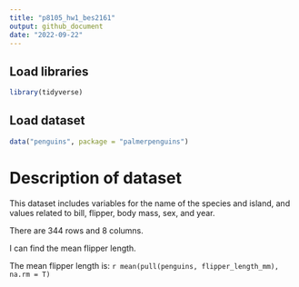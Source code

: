 ```yaml
---
title: "p8105_hw1_bes2161"
output: github_document
date: "2022-09-22"
---
```

## Load libraries

```r
library(tidyverse)
```

## Load dataset

```r
data("penguins", package = "palmerpenguins")
```

# Description of dataset

This dataset includes variables for the name of the species and island, and values related to bill, flipper, body mass, sex, and year.

There are 344 rows and 8 columns.

I can find the mean flipper length.

The mean flipper length is: `r mean(pull(penguins, flipper_length_mm), na.rm = T)`

```r

```

